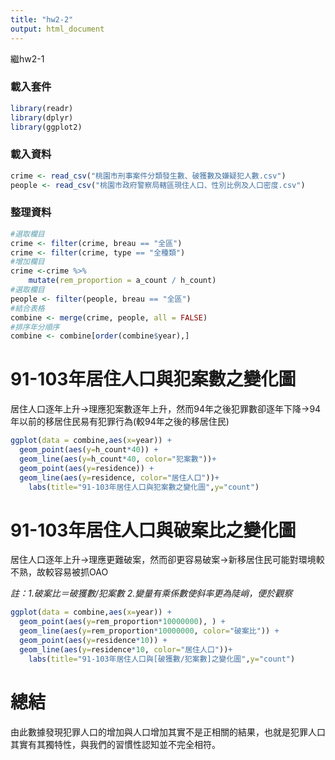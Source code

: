 ```yaml
---
title: "hw2-2"
output: html_document
---
```

繼hw2-1

### 載入套件
```r
library(readr)
library(dplyr)
library(ggplot2)
```
### 載入資料
```r
crime <- read_csv("桃園市刑事案件分類發生數、破獲數及嫌疑犯人數.csv")
people <- read_csv("桃園市政府警察局轄區現住人口、性別比例及人口密度.csv")
```
### 整理資料
```r
#選取欄目
crime <- filter(crime, breau == "全區")
crime <- filter(crime, type == "全種類")
#增加欄目
crime <-crime %>% 
    mutate(rem_proportion = a_count / h_count)
#選取欄目
people <- filter(people, breau == "全區")
#結合表格
combine <- merge(crime, people, all = FALSE)
#排序年分順序
combine <- combine[order(combine$year),]
```
# 91-103年**居住人口**與**犯案數**之變化圖
居住人口逐年上升->理應犯案數逐年上升，然而94年之後犯罪數卻逐年下降->94年以前的移居住民易有犯罪行為(較94年之後的移居住民)
```r
ggplot(data = combine,aes(x=year)) +
  geom_point(aes(y=h_count*40)) + 
  geom_line(aes(y=h_count*40, color="犯案數"))+
  geom_point(aes(y=residence)) + 
  geom_line(aes(y=residence, color="居住人口"))+
    labs(title="91-103年居住人口與犯案數之變化圖",y="count")
```

# 91-103年**居住人口**與**破案比**之變化圖
居住人口逐年上升->理應更難破案，然而卻更容易破案->新移居住民可能對環境較不熟，故較容易被抓OAO

*註：1.破案比＝破獲數/犯案數 2.變量有乘係數使斜率更為陡峭，便於觀察*
```r
ggplot(data = combine,aes(x=year)) +
  geom_point(aes(y=rem_proportion*10000000), ) + 
  geom_line(aes(y=rem_proportion*10000000, color="破案比")) +
  geom_point(aes(y=residence*10)) + 
  geom_line(aes(y=residence*10, color="居住人口"))+
    labs(title="91-103年居住人口與[破獲數/犯案數]之變化圖",y="count") 
```

# **總結**
由此數據發現犯罪人口的增加與人口增加其實不是正相關的結果，也就是犯罪人口其實有其獨特性，與我們的習慣性認知並不完全相符。